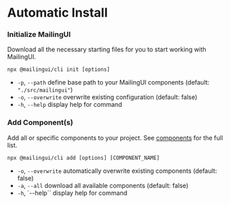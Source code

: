 
# Automatic Install

<Steps>

### Initialize MailingUI

Download all the necessary starting files for you to start working with MailingUI.

```shell copy
npx @mailingui/cli init [options]
```

- `-p`, `--path` define base path to your MailingUI components (default: `"./src/mailingui"`)
- `-o`, `--overwrite` overwrite existing configuration (default: false)
- `-h`, `--help` display help for command

### Add Component(s)

Add all or specific components to your project. See [components](/docs/components) for the full list.

```shell copy
npx @mailingui/cli add [options] [COMPONENT_NAME]
```

- `-o`, `--overwrite` automatically overwrite existing components (default: false)
- `-a`, `--all` download all available components (default: false)
- `-h`, `--help`` display help for command

</Steps>
